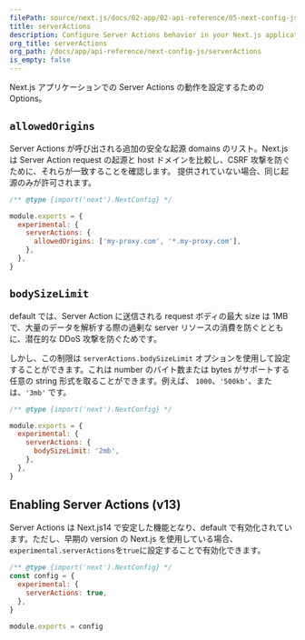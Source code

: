 ```yaml
---
filePath: source/next.js/docs/02-app/02-api-reference/05-next-config-js/serverActions.mdx
title: serverActions
description: Configure Server Actions behavior in your Next.js application.
org_title: serverActions
org_path: /docs/app/api-reference/next-config-js/serverActions
is_empty: false
---
```


Next.js アプリケーションでの Server Actions の動作を設定するための Options。

## `allowedOrigins`

Server Actions が呼び出される追加の安全な起源 domains のリスト。Next.js は Server Action request の起源と host ドメインを比較し、CSRF 攻撃を防ぐために、それらが一致することを確認します。 提供されていない場合、同じ起源のみが許可されます。

```js:next.config.js
/** @type {import('next').NextConfig} */

module.exports = {
  experimental: {
    serverActions: {
      allowedOrigins: ['my-proxy.com', '*.my-proxy.com'],
    },
  },
}
```

## `bodySizeLimit`

default では、Server Action に送信される request ボディの最大 size は 1MB で、大量のデータを解析する際の過剰な server リソースの消費を防ぐとともに、潜在的な DDoS 攻撃を防ぐためです。

しかし、この制限は `serverActions.bodySizeLimit` オプションを使用して設定することができます。これは number のバイト数または bytes がサポートする任意の string 形式を取ることができます。例えば、 `1000`、`'500kb'`、または、`'3mb'` です。

```js:next.config.js
/** @type {import('next').NextConfig} */

module.exports = {
  experimental: {
    serverActions: {
      bodySizeLimit: '2mb',
    },
  },
}
```

## Enabling Server Actions (v13)

Server Actions は Next.js14 で安定した機能となり、default で有効化されています。ただし、早期の version の Next.js を使用している場合、`experimental.serverActions`を`true`に設定することで有効化できます。

```js:next.config.js
/** @type {import('next').NextConfig} */
const config = {
  experimental: {
    serverActions: true,
  },
}

module.exports = config
```
